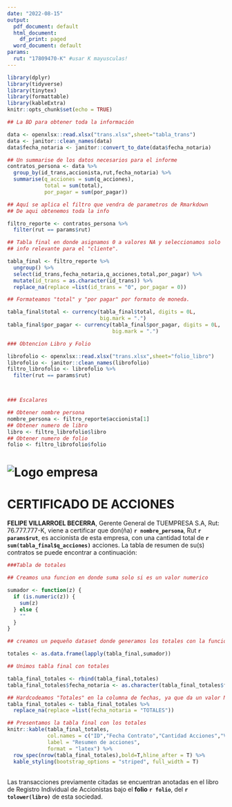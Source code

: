 ```yaml
---
date: "2022-08-15"
output:
  pdf_document: default
  html_document:
    df_print: paged
  word_document: default
params:
  rut: "17809470-K" #usar K mayusculas!
---
```


```r
library(dplyr)
library(tidyverse)
library(tinytex)
library(formattable)
library(kableExtra)
knitr::opts_chunk$set(echo = TRUE)

## La BD para obtener toda la información

data <- openxlsx::read.xlsx("trans.xlsx",sheet="tabla_trans")
data <- janitor::clean_names(data)
data$fecha_notaria <- janitor::convert_to_date(data$fecha_notaria)

## Un summarise de los datos necesarios para el informe
contratos_persona <- data %>% 
  group_by(id_trans,accionista,rut,fecha_notaria) %>% 
  summarise(q_acciones = sum(q_acciones),
            total = sum(total),
            por_pagar = sum(por_pagar))

## Aquí se aplica el filtro que vendra de parametros de Rmarkdown
## De aqui obtenemos toda la info

filtro_reporte <- contratos_persona %>% 
  filter(rut == params$rut)

## Tabla final en donde asignamos 0 a valores NA y seleccionamos solo
## info relevante para el "cliente".

tabla_final <- filtro_reporte %>% 
  ungroup() %>% 
  select(id_trans,fecha_notaria,q_acciones,total,por_pagar) %>%
  mutate(id_trans = as.character(id_trans)) %>% 
  replace_na(replace =list(id_trans = "0", por_pagar = 0))

## Formateamos "total" y "por pagar" por formato de moneda. 

tabla_final$total <- currency(tabla_final$total, digits = 0L,
                              big.mark = ".")
tabla_final$por_pagar <- currency(tabla_final$por_pagar, digits = 0L,
                                  big.mark = ".")

### Obtencion Libro y Folio

librofolio <- openxlsx::read.xlsx("trans.xlsx",sheet="folio_libro")
librofolio <- janitor::clean_names(librofolio)
filtro_librofolio <- librofolio %>% 
  filter(rut == params$rut)



### Escalares

## Obtener nombre persona
nombre_persona <- filtro_reporte$accionista[1]
## Obtener numero de libro
libro <- filtro_librofolio$libro
## Obtener numero de folio
folio <- filtro_librofolio$folio
```
# ![Logo empresa](assets/logo4.png "Logo empresa")
# CERTIFICADO DE ACCIONES 
**FELIPE VILLARROEL BECERRA**, Gerente General de TUEMPRESA S.A, Rut: 76.777.777-K, viene a certificar que don(ña) **`r nombre_persona`**, Rut **`r params$rut`**, es accionista de esta empresa, con una cantidad total de **`r sum(tabla_final$q_acciones)`** acciones. La tabla de resumen de su(s) contratos se puede encontrar a continuación:
\
```r
###Tabla de totales

## Creamos una funcion en donde suma solo si es un valor numerico

sumador <- function(z) {
  if (is.numeric(z)) {
    sum(z)
  } else {
    ""
  }
}

## creamos un pequeño dataset donde generamos los totales con la función

totales <- as.data.frame(lapply(tabla_final,sumador))

## Unimos tabla final con totales

tabla_final_totales <- rbind(tabla_final,totales)
tabla_final_totales$fecha_notaria <- as.character(tabla_final_totales$fecha_notaria)

## Hardcodeamos "Totales" en la columna de fechas, ya que da un valor NA
tabla_final_totales <- tabla_final_totales %>% 
  replace_na(replace =list(fecha_notaria = "TOTALES")) 

## Presentamos la tabla final con los totales
knitr::kable(tabla_final_totales,
             col.names = c("ID","Fecha Contrato","Cantidad Acciones","Valor Suscripción","Saldo por pagar"),
             label = "Resumen de acciones",
             format = "latex") %>% 
  row_spec(nrow(tabla_final_totales),bold=T,hline_after = T) %>% 
  kable_styling(bootstrap_options = "striped", full_width = T)
```
\
Las transacciones previamente citadas se encuentran anotadas en el libro de Registro Individual de Accionistas bajo el **folio** **`r folio`**, del **`r tolower(libro)`** de esta sociedad.
\
\
\
\
\
\
\
\
\
\
\begin{center}-------------------------------------------------------------------- \end{center}
\begin{center}FELIPE VILLARROEL BECERRA\end{center}
\begin{center}REPRESENTANTE LEGAL\end{center}
\
